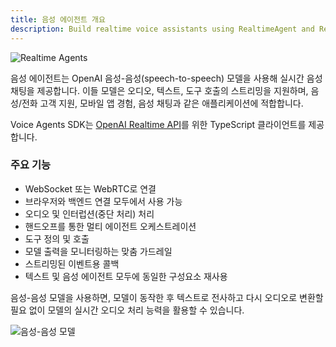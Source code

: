 ```yaml
---
title: 음성 에이전트 개요
description: Build realtime voice assistants using RealtimeAgent and RealtimeSession
---
```



![Realtime Agents](https://cdn.openai.com/API/docs/images/diagram-speech-to-speech.png)

음성 에이전트는 OpenAI 음성-음성(speech-to-speech) 모델을 사용해 실시간 음성 채팅을 제공합니다. 이들 모델은 오디오, 텍스트, 도구 호출의 스트리밍을 지원하며, 음성/전화 고객 지원, 모바일 앱 경험, 음성 채팅과 같은 애플리케이션에 적합합니다.

Voice Agents SDK는 [OpenAI Realtime API](https://platform.openai.com/docs/guides/realtime)를 위한 TypeScript 클라이언트를 제공합니다.

<LinkCard
  title="빠른 시작"
  href="/openai-agents-js/ko/guides/voice-agents/quickstart"
  description="OpenAI Agents SDK를 사용해 단 몇 분 만에 첫 실시간 음성 어시스턴트를 구축하세요."
/>

### 주요 기능

- WebSocket 또는 WebRTC로 연결
- 브라우저와 백엔드 연결 모두에서 사용 가능
- 오디오 및 인터럽션(중단 처리) 처리
- 핸드오프를 통한 멀티 에이전트 오케스트레이션
- 도구 정의 및 호출
- 모델 출력을 모니터링하는 맞춤 가드레일
- 스트리밍된 이벤트용 콜백
- 텍스트 및 음성 에이전트 모두에 동일한 구성요소 재사용

음성-음성 모델을 사용하면, 모델이 동작한 후 텍스트로 전사하고 다시 오디오로 변환할 필요 없이 모델의 실시간 오디오 처리 능력을 활용할 수 있습니다.

![음성-음성 모델](https://cdn.openai.com/API/docs/images/diagram-chained-agent.png)
